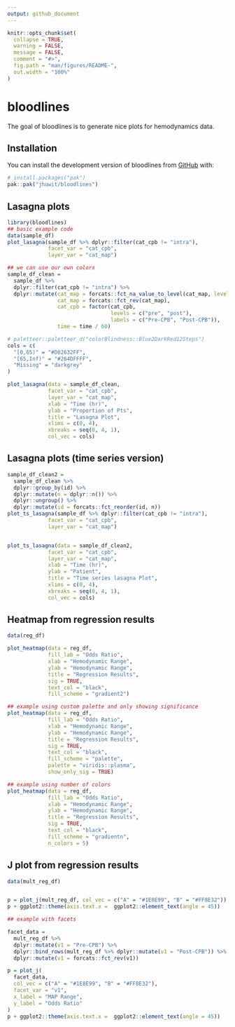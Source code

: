 ```yaml
---
output: github_document
---
```


<!-- README.md is generated from README.Rmd. Please edit that file -->

```r
knitr::opts_chunk$set(
  collapse = TRUE,
  warning = FALSE,
  message = FALSE,
  comment = "#>",
  fig.path = "man/figures/README-",
  out.width = "100%"
)
```

# bloodlines

<!-- badges: start -->
<!-- badges: end -->

The goal of bloodlines is to generate nice plots for hemodynamics data. 

## Installation

You can install the development version of bloodlines from [GitHub](https://github.com/) with:

```r
# install.packages("pak")
pak::pak("jhuwit/bloodlines")
```

## Lasagna plots


```r
library(bloodlines)
## basic example code
data(sample_df)
plot_lasagna(sample_df %>% dplyr::filter(cat_cpb != "intra"),
             facet_var = "cat_cpb",
             layer_var = "cat_map")

## we can use our own colors
sample_df_clean = 
  sample_df %>% 
  dplyr::filter(cat_cpb != "intra") %>% 
  dplyr::mutate(cat_map = forcats::fct_na_value_to_level(cat_map, level = "Missing"),
                cat_map = forcats::fct_rev(cat_map),
                cat_cpb = factor(cat_cpb,
                                 levels = c("pre", "post"),
                                 labels = c("Pre-CPB", "Post-CPB")),
                time = time / 60) 

# paletteer::paletteer_d("colorBlindness::Blue2DarkRed12Steps")
cols = c(
  "[0,65)" = "#D82632FF",
  "[65,Inf)" = "#264DFFFF",
  "Missing" = "darkgrey"
)

plot_lasagna(data = sample_df_clean,
             facet_var = "cat_cpb",
             layer_var = "cat_map",
             xlab = "Time (hr)",
             ylab = "Proportion of Pts",
             title = "Lasagna Plot",
             xlims = c(0, 4),
             xbreaks = seq(0, 4, 1),
             col_vec = cols) 


```

## Lasagna plots (time series version)

```r
sample_df_clean2 = 
  sample_df_clean %>% 
  dplyr::group_by(id) %>% 
  dplyr::mutate(n = dplyr::n()) %>% 
  dplyr::ungroup() %>% 
  dplyr::mutate(id = forcats::fct_reorder(id, n))
plot_ts_lasagna(sample_df %>% dplyr::filter(cat_cpb != "intra"),
             facet_var = "cat_cpb",
             layer_var = "cat_map") 


plot_ts_lasagna(data = sample_df_clean2,
             facet_var = "cat_cpb",
             layer_var = "cat_map",
             xlab = "Time (hr)",
             ylab = "Patient",
             title = "Time series lasagna Plot",
             xlims = c(0, 4),
             xbreaks = seq(0, 4, 1),
             col_vec = cols) 


```

## Heatmap from regression results 

```r
data(reg_df)

plot_heatmap(data = reg_df,
             fill_lab = "Odds Ratio",
             xlab = "Hemodynamic Range",
             ylab = "Hemodynamic Range",
             title = "Regression Results",
             sig = TRUE,
             text_col = "black",
             fill_scheme = "gradient2") 

## example using custom palette and only showing significance 
plot_heatmap(data = reg_df,
             fill_lab = "Odds Ratio",
             xlab = "Hemodynamic Range",
             ylab = "Hemodynamic Range",
             title = "Regression Results",
             sig = TRUE,
             text_col = "black",
             fill_scheme = "palette",
             palette = "viridis::plasma",
             show_only_sig = TRUE) 

## example using number of colors 
plot_heatmap(data = reg_df,
             fill_lab = "Odds Ratio",
             xlab = "Hemodynamic Range",
             ylab = "Hemodynamic Range",
             title = "Regression Results",
             sig = TRUE,
             text_col = "black",
             fill_scheme = "gradientn",
             n_colors = 5) 

```


## J plot from regression results 


```r
data(mult_reg_df)


p = plot_j(mult_reg_df, col_vec = c("A" = "#1E8E99", "B" = "#FF8E32"))
p + ggplot2::theme(axis.text.x =  ggplot2::element_text(angle = 45))

## example with facets 

facet_data =
  mult_reg_df %>%
  dplyr::mutate(v1 = "Pre-CPB") %>%
  dplyr::bind_rows(mult_reg_df %>% dplyr::mutate(v1 = "Post-CPB")) %>% 
  dplyr::mutate(v1 = forcats::fct_rev(v1))

p = plot_j(
  facet_data,
  col_vec = c("A" = "#1E8E99", "B" = "#FF8E32"),
  facet_var = "v1",
  x_label = "MAP Range",
  y_label = "Odds Ratio"
)
p + ggplot2::theme(axis.text.x =  ggplot2::element_text(angle = 45))



```

